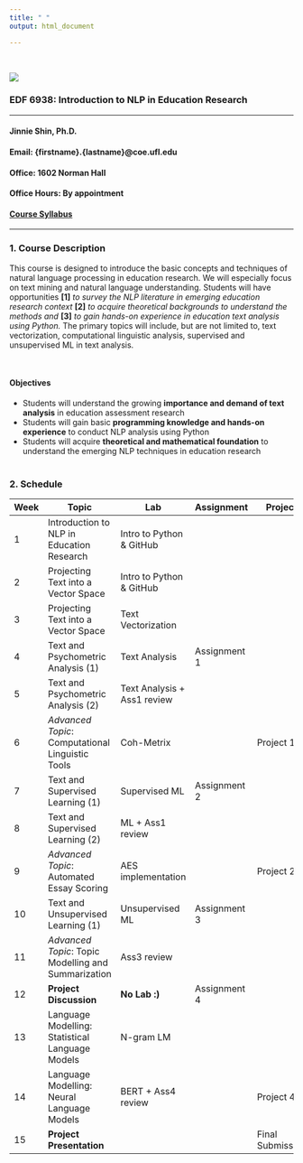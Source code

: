 ```yaml
---
title: " "
output: html_document

---
```

\

![](images/uf.png)

### EDF 6938: Introduction to NLP in Education Research
<hr />
#### **Jinnie Shin, Ph.D.**\
#### **Email**: {firstname}.{lastname}\@coe.ufl.edu \
#### **Office**: 1602 Norman Hall \
#### **Office Hours**: By appointment 
#### [Course Syllabus](./images/EDF 6938 (official syllabus).pdf)

<hr />

### 1. Course Description 
This course is designed to introduce the basic concepts and techniques of natural language processing in education research. We will especially focus on text mining and natural language understanding. Students will have opportunities **[1]** *to survey the NLP literature in emerging education research context* **[2]** *to acquire theoretical backgrounds to understand the methods and* **[3]** *to gain hands-on experience in education text analysis using Python.* The primary topics will include, but are not limited to, text vectorization, computational linguistic analysis, supervised and unsupervised ML  in text analysis.

\

#### Objectives 

- Students will understand the growing **importance and demand of text analysis** in education assessment research 
- Students will gain basic **programming knowledge and hands-on experience** to conduct NLP analysis using Python  
- Students will acquire **theoretical and mathematical foundation** to understand the emerging NLP techniques in education research 
\
\

### 2. Schedule 

|Week|Topic|Lab|Assignment|Project |
|---|---|---|---|---|
| 1|Introduction to NLP in Education Research|Intro to Python & GitHub| 
| 2|Projecting Text into a Vector Space |Intro to Python & GitHub|    
| 3|Projecting Text into a Vector Space |Text Vectorization|||
| 4|Text and Psychometric Analysis (1)|	Text Analysis   |Assignment 1||
| 5|Text and Psychometric Analysis (2)|	Text Analysis + Ass1 review||  
| 6|*Advanced Topic*: Computational Linguistic Tools   |Coh-Metrix||Project 1|
| 7|Text and Supervised Learning (1)|Supervised ML |Assignment 2|    
| 8|Text and Supervised Learning (2)|ML + Ass1 review |||
| 9|*Advanced Topic*: Automated Essay Scoring  |AES implementation||Project 2|
| 10|Text and Unsupervised Learning (1)|Unsupervised ML|Assignment 3| 
| 11|*Advanced Topic*: Topic Modelling and Summarization  | Ass3 review|||Project 3|
| 12|**Project Discussion**   |**No Lab :)**|Assignment 4| |
| 13|Language Modelling: Statistical Language Models |N-gram LM ||
| 14|Language Modelling: Neural Language Models   |BERT + Ass4 review| |Project 4|
| 15|**Project Presentation**   | ||Final Submission|

